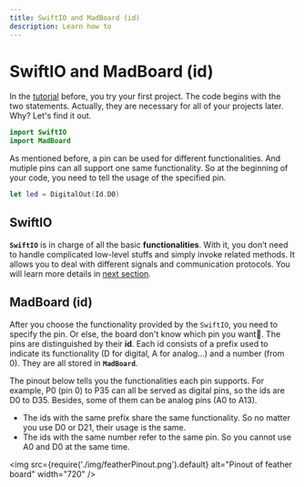 ```yaml
---
title: SwiftIO and MadBoard (id)
description: Learn how to
---
```


# SwiftIO and MadBoard (id)

In the [tutorial](./first-try) before, you try your first project. The code begins with the two statements. Actually, they are necessary for all of your projects later. Why? Let's find it out.

```swift
import SwiftIO
import MadBoard
```

As mentioned before, a pin can be used for different functionalities. And mutiple pins can all support one same functionality. So at the beginning of your code, you need to tell the usage of the specified pin. 

```swift
let led = DigitalOut(Id.D0)
```

## SwiftIO

**`SwiftIO`** is in charge of all the basic **functionalities**. With it, you don’t need to handle complicated low-level stuffs and simply invoke related methods. It allows you to deal with different signals and communication protocols. You will learn more details in [next section](../modules/led).

## MadBoard (id)

After you choose the functionality provided by the `SwiftIO`, you need to specify the pin. Or else, the board don't know which pin you want🤔. The pins are distinguished by their **id**. Each id consists of a prefix used to indicate its functionality (D for digital, A for analog...) and a number (from 0). They are all stored in **`MadBoard`**.

The pinout below tells you the functionalities each pin supports. For example, P0 (pin 0) to P35 can all be served as digital pins, so the ids are D0 to D35. Besides, some of them can be analog pins (A0 to A13). 
* The ids with the same prefix share the same functionality. So no matter you use D0 or D21, their usage is the same. 
* The ids with the same number refer to the same pin. So you cannot use A0 and D0 at the same time.

<img
  src={require('./img/featherPinout.png').default}
  alt="Pinout of feather board" width="720"
/>


